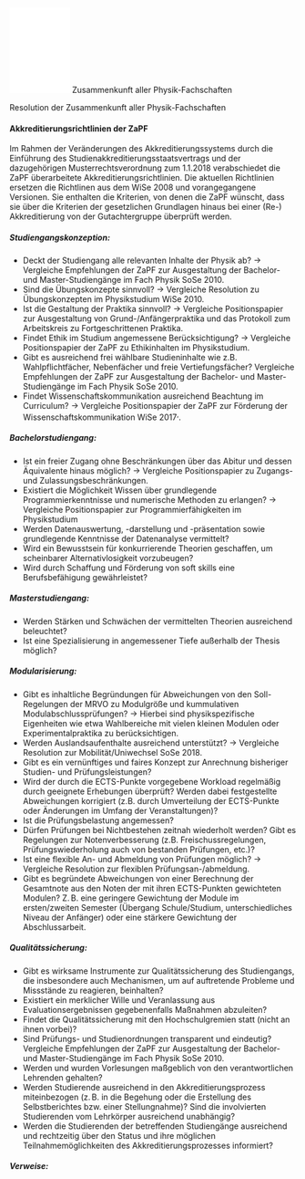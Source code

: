 [[File:logo.pdf|106px|image]] Zusammenkunft aller Physik-Fachschaften

<span>Resolution der Zusammenkunft aller Physik-Fachschaften</span><br />


==== Akkreditierungsrichtlinien der ZaPF ====

Im Rahmen der Veränderungen des Akkreditierungssystems durch die Einführung des Studienakkreditierungsstaatsvertrags und der dazugehörigen Musterrechtsverordnung zum 1.1.2018 verabschiedet die ZaPF überarbeitete Akkreditierungsrichtlinien. Die aktuellen Richtlinien ersetzen die Richtlinen aus dem WiSe 2008 und vorangegangene Versionen. Sie enthalten die Kriterien, von denen die ZaPF wünscht, dass sie über die Kriterien der gesetzlichen Grundlagen hinaus bei einer (Re-) Akkreditierung von der Gutachtergruppe überprüft werden.

===== Studiengangskonzeption: =====

* Deckt der Studiengang alle relevanten Inhalte der Physik ab? &rarr; Vergleiche Empfehlungen der ZaPF zur Ausgestaltung der Bachelor- und Master-Studiengänge im Fach Physik SoSe 2010.
* Sind die Übungskonzepte sinnvoll? &rarr; Vergleiche Resolution zu Übungskonzepten im Physikstudium WiSe 2010.
* Ist die Gestaltung der Praktika sinnvoll? &rarr; Vergleiche Positionspapier zur Ausgestaltung von Grund-/Anfängerpraktika und das Protokoll zum Arbeitskreis zu Fortgeschrittenen Praktika.
* Findet Ethik im Studium angemessene Berücksichtigung? &rarr; Vergleiche Positionspapier der ZaPF zu Ethikinhalten im Physikstudium.
* Gibt es ausreichend frei wählbare Studieninhalte wie z.B. Wahlpflichtfächer, Nebenfächer und freie Vertiefungsfächer? Vergleiche Empfehlungen der ZaPF zur Ausgestaltung der Bachelor- und Master-Studiengänge im Fach Physik SoSe 2010.
* Findet Wissenschaftskommunikation ausreichend Beachtung im Curriculum? &rarr; Vergleiche Positionspapier der ZaPF zur Förderung der Wissenschaftskommunikation WiSe 2017<sup>,</sup>.

===== Bachelorstudiengang: =====

* Ist ein freier Zugang ohne Beschränkungen über das Abitur und dessen Äquivalente hinaus möglich? &rarr; Vergleiche Positionspapier zu Zugangs- und Zulassungsbeschränkungen.
* Existiert die Möglichkeit Wissen über grundlegende Programmierkenntnisse und numerische Methoden zu erlangen? &rarr; Vergleiche Positionspapier zur Programmierfähigkeiten im Physikstudium
* Werden Datenauswertung, -darstellung und -präsentation sowie grundlegende Kenntnisse der Datenanalyse vermittelt?
* Wird ein Bewusstsein für konkurrierende Theorien geschaffen, um scheinbarer Alternativlosigkeit vorzubeugen?
* Wird durch Schaffung und Förderung von soft skills eine Berufsbefähigung gewährleistet?

===== Masterstudiengang: =====

* Werden Stärken und Schwächen der vermittelten Theorien ausreichend beleuchtet?
* Ist eine Spezialisierung in angemessener Tiefe außerhalb der Thesis möglich?

===== Modularisierung: =====

* Gibt es inhaltliche Begründungen für Abweichungen von den Soll-Regelungen der MRVO zu Modulgröße und kummulativen Modulabschlussprüfungen? &rarr; Hierbei sind physikspezifische Eigenheiten wie etwa Wahlbereiche mit vielen kleinen Modulen oder Experimentalpraktika zu berücksichtigen.
* Werden Auslandsaufenthalte ausreichend unterstützt? &rarr; Vergleiche Resolution zur Mobilität/Uniwechsel SoSe 2018.
* Gibt es ein vernünftiges und faires Konzept zur Anrechnung bisheriger Studien- und Prüfungsleistungen?
* Wird der durch die ECTS-Punkte vorgegebene Workload regelmäßig durch geeignete Erhebungen überprüft? Werden dabei festgestellte Abweichungen korrigiert (z.B. durch Umverteilung der ECTS-Punkte oder Änderungen im Umfang der Veranstaltungen)?
* Ist die Prüfungsbelastung angemessen?
* Dürfen Prüfungen bei Nichtbestehen zeitnah wiederholt werden? Gibt es Regelungen zur Notenverbesserung (z.B. Freischussregelungen, Prüfungswiederholung auch von bestanden Prüfungen, etc.)?
* Ist eine flexible An- und Abmeldung von Prüfungen möglich? &rarr; Vergleiche Resolution zur flexiblen Prüfungsan-/abmeldung.
* Gibt es begründete Abweichungen von einer Berechnung der Gesamtnote aus den Noten der mit ihren ECTS-Punkten gewichteten Modulen? Z. B. eine geringere Gewichtung der Module im ersten/zweiten Semester (Übergang Schule/Studium, unterschiedliches Niveau der Anfänger) oder eine stärkere Gewichtung der Abschlussarbeit.

===== Qualitätssicherung: =====

* Gibt es wirksame Instrumente zur Qualitätssicherung des Studiengangs, die insbesondere auch Mechanismen, um auf auftretende Probleme und Missstände zu reagieren, beinhalten?
* Existiert ein merklicher Wille und Veranlassung aus Evaluationsergebnissen gegebenenfalls Maßnahmen abzuleiten?
* Findet die Qualitätssicherung mit den Hochschulgremien statt (nicht an ihnen vorbei)?
* Sind Prüfungs- und Studienordnungen transparent und eindeutig? Vergleiche Empfehlungen der ZaPF zur Ausgestaltung der Bachelor- und Master-Studiengänge im Fach Physik SoSe 2010.
* Werden und wurden Vorlesungen maßgeblich von den verantwortlichen Lehrenden gehalten?
* Werden Studierende ausreichend in den Akkreditierungsprozess miteinbezogen (z. B. in die Begehung oder die Erstellung des Selbstberichtes bzw. einer Stellungnahme)? Sind die involvierten Studierenden vom Lehrkörper ausreichend unabhängig?
* Werden die Studierenden der betreffenden Studiengänge ausreichend und rechtzeitig über den Status und ihre möglichen Teilnahmemöglichkeiten des Akkreditierungsprozesses informiert?

===== Verweise: =====
